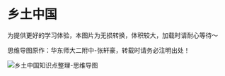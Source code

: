 
# 乡土中国

为提供更好的学习体验，本图片为无损转换，体积较大，加载时请耐心等待～

<Callout type="info">
    思维导图原作：华东师大二附中-张轩豪，转载时请务必注明出处！
</Callout>

![乡土中国知识点整理-思维导图](./img/ruralChina.jpg)
